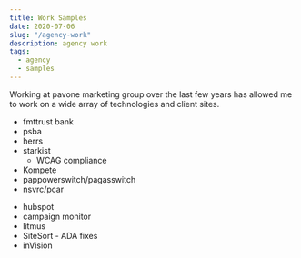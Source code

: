 ```yaml
---
title: Work Samples
date: 2020-07-06
slug: "/agency-work"
description: agency work
tags:
  - agency
  - samples
---
```


Working at pavone marketing group over the last few years has allowed me to work on a wide array of technologies and client sites.

+ fmttrust bank
+ psba
+ herrs
+ starkist
  + WCAG compliance
+ Kompete
+ pappowerswitch/pagasswitch
+ nsvrc/pcar

- hubspot
- campaign monitor
- litmus
- SiteSort - ADA fixes
- inVision